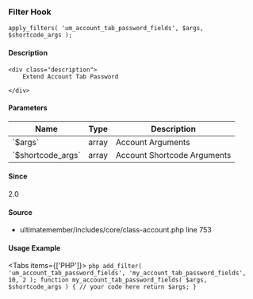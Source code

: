 
<UMBreadCrumb type="filter"/>

### Filter Hook    
    
```
apply_filters( 'um_account_tab_password_fields', $args, $shortcode_args );
```

#### Description
    <div class="description">
        Extend Account Tab Password
 
    </div>

#### Parameters
            
<table className="table-auto mt-2 border dark:border-gray-500 p-5 text-sm text-left">
<thead>
<tr>
<th  className="px-3">Name</th>
<th  className="px-3">Type</th>
<th  className="px-3">Description</th>
</tr>
</thead>
<tbody>
               <tr >
               <td className="px-3 py-2">`$args`</td>
               <td className="px-3 py-2">array</td>
               <td className="px-3 py-2 text-sm">Account Arguments</td>
               </tr>
               <tr >
               <td className="px-3 py-2">`$shortcode_args`</td>
               <td className="px-3 py-2">array</td>
               <td className="px-3 py-2 text-sm">Account Shortcode Arguments</td>
               </tr>
</tbody>
</table>

#### Since
<div class="description">
2.0
</div>

#### Source
  - <Link href="https://github.com/ultimatemember/ultimatemember/tree/2.5.0/includes/core/class-account.php#L753">ultimatemember/includes/core/class-account.php</Link> <Link href="https://github.com/ultimatemember/ultimatemember/tree/2.5.0/includes/core/class-account.php#L753">line 753</Link>



#### Usage Example

<Tabs items={['PHP']}>
    <Tab>
    ```php
    add_filter( 'um_account_tab_password_fields', 'my_account_tab_password_fields', 10, 2 );
 function my_account_tab_password_fields( $args, $shortcode_args ) {
     // your code here
     return $args;
 }
    ```
    </Tab>
</Tabs>